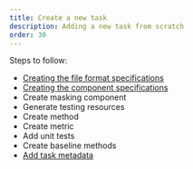 ```yaml
---
title: Create a new task
description: Adding a new task from scratch
order: 30
---
```


Steps to follow:

- [Creating the file format specifications](api_file_formats.qmd)
- [Creating the component specifications](api_component_specs.qmd)
- Create masking component
- Generate testing resources
- Create method
- Create metric
- Add unit tests
- Create baseline methods
- [Add task metadata](task_metadata.qmd)